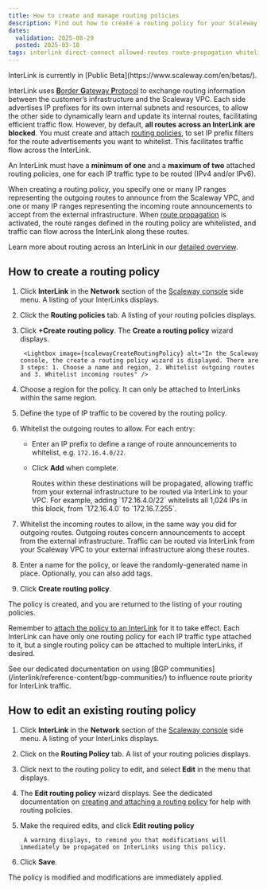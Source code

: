 ```yaml
---
title: How to create and manage routing policies
description: Find out how to create a routing policy for your Scaleway InterLink. Whitelist incoming and outgoing route announcements, so that traffic can flow securely over your InterLink.
dates:
  validation: 2025-08-29
  posted: 2025-03-18
tags: interlink direct-connect allowed-routes route-propagation whitelist range IP announcements BGP
---
```



<Message type="note">
InterLink is currently in [Public Beta](https://www.scaleway.com/en/betas/).
</Message>

InterLink uses [**B**order **G**ateway **P**rotocol](/interlink/concepts/#border-gateway-protocol-bgp) to exchange routing information between the customer’s infrastructure and the Scaleway VPC. Each side advertises IP prefixes for its own internal subnets and resources, to allow the other side to dynamically learn and update its internal routes, facilitating efficient traffic flow. However, by default, **all routes across an InterLink are blocked**. You must create and attach [routing policies](/interlink/concepts/#routing-policy), to set IP prefix filters for the route advertisements you want to whitelist. This facilitates traffic flow across the InterLink.

An InterLink must have a **minimum of one** and a **maximum of two** attached routing policies, one for each IP traffic type to be routed (IPv4 and/or IPv6).

When creating a routing policy, you specify one or many IP ranges representing the outgoing routes to announce from the Scaleway VPC, and one or many IP ranges representing the incoming route announcements to accept from the external infrastructure. When [route propagation](#route-propagation) is activated, the route ranges defined in the routing policy are whitelisted, and traffic can flow across the InterLink along these routes.

Learn more about routing across an InterLink in our [detailed overview](/interlink/reference-content/overview/#routing-across-an-interLink).

## How to create a routing policy

1. Click **InterLink** in the **Network** section of the [Scaleway console](https://console.scaleway.com) side menu. A listing of your InterLinks displays.

2. Click the **Routing policies** tab. A listing of your routing policies displays.

3. Click **+Create routing policy**. The **Create a routing policy** wizard displays.

        <Lightbox image={scalewayCreateRoutingPolicy} alt="In the Scaleway console, the create a routing policy wizard is displayed. There are 3 steps: 1. Choose a name and region, 2. Whitelist outgoing routes and 3. Whitelist incoming routes" />

4. Choose a region for the policy. It can only be attached to InterLinks within the same region.

5. Define the type of IP traffic to be covered by the routing policy.

6. Whitelist the outgoing routes to allow. For each entry:
    - Enter an IP prefix to define a range of route announcements to whitelist, e.g.  `172.16.4.0/22`. 
    - Click **Add** when complete.

        <Message type="tip">
        Routes within these destinations will be propagated, allowing traffic from your external infrastructure to be routed via InterLink to your VPC. For example, adding `172.16.4.0/22` whitelists all 1,024 IPs in this block, from `172.16.4.0` to `172.16.7.255`.
        </Message>

7. Whitelist the incoming routes to allow, in the same way you did for outgoing routes. Outgoing routes concern announcements to accept from the external infrastructure. Traffic can be routed via InterLink from your Scaleway VPC to your external infrastructure along these routes.

8. Enter a name for the policy, or leave the randomly-generated name in place. Optionally, you can also add tags.

9. Click **Create routing policy**.

The policy is created, and you are returned to the listing of your routing policies.

Remember to [attach the policy to an InterLink](/interlink/how-to/configure-interlink/#how-to-attach-routing-policies) for it to take effect. Each InterLink can have only one routing policy for each IP traffic type attached to it, but a single routing policy can be attached to multiple InterLinks, if desired.

<Message type="tip">
See our dedicated documentation on using [BGP communities](/interlink/reference-content/bgp-communities/) to influence route priority for InterLink traffic.
</Message>

## How to edit an existing routing policy

1. Click **InterLink** in the **Network** section of the [Scaleway console](https://console.scaleway.com) side menu. A listing of your InterLinks displays.

2. Click on the **Routing Policy** tab. A list of your routing policies displays.

3. Click <Icon name="more" /> next to the routing policy to edit, and select **Edit** in the menu that displays.

4. The **Edit routing policy** wizard displays. See the dedicated documentation on [creating and attaching a routing policy](/interlink/how-to/create-routing-policy/) for help with routing policies.

5. Make the required edits, and click **Edit routing policy**

        A warning displays, to remind you that modifications will immediately be propagated on InterLinks using this policy.

6. Click **Save**.

The policy is modified and modifications are immediately applied.